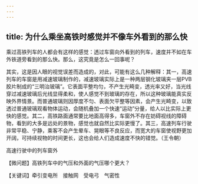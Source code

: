 ```yaml
---
---
---
```

title: 为什么乘坐高铁时感觉并不像车外看到的那么快
---




乘过高铁列车的人都会有这样的感觉：透过车窗向外看到的列车，速度并不如在车外铁道旁看到的那么快。那么，这究竟是怎么一回事呢？

其实，这是因人眼的视觉误差而造成的，对此，可能有这么几种解释：其一，高速列车的车窗是用减速玻璃制作的，减速玻璃实际上是一种两层钢化玻璃夹一层PVB胶片制成的“三明治玻璃”。它表面平整均匀，不产生光畸变，透光率又好，当光线穿过减速玻璃后光线显得柔和，使人感觉不到玻璃的存在，所以这种玻璃能真实反映外界情景。而普通玻璃则因厚度不匀、表面欠平整等因素，会产生光畸变，以致透过普通玻璃观看物体运动，会随机叠加一个快速“运动”分量，给人以比实际上更快的感觉。其二，高铁路面通常要比地面高得多，车窗外不存在妨碍视线的障碍物，看到的大多是远处的景物，感觉也就自然比实际更慢了。其三，高速列车行驶非常平稳、宁静，乘客不会产生晕车、晃眼等不良反应，而宽大的车窗使视野更加开阔，可持续视物的时间更长，这也会给人们造成速度不快的错觉。（王令朝）

高速行驶中的列车窗外





【微问题】高铁列车中的气压和外面的气压哪个更大？

【关键词】牵引变电所　接触网　受电弓　气密性
